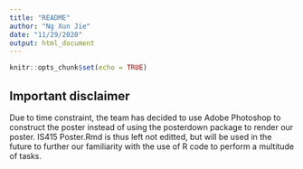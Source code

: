 ```yaml
---
title: "README"
author: "Ng Xun Jie"
date: "11/29/2020"
output: html_document
---
```


```r
knitr::opts_chunk$set(echo = TRUE)
```

## Important disclaimer

Due to time constraint, the team has decided to use Adobe Photoshop to construct the poster instead of using the posterdown package to render our poster. IS415 Poster.Rmd is thus left not editted, but will be used in the future to further our familiarity with the use of R code to perform a multitude of tasks. 
